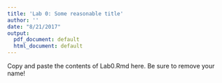 ```yaml
---
title: 'Lab 0: Some reasonable title'
author: ''
date: "8/21/2017"
output:
  pdf_document: default
  html_document: default
---
```


Copy and paste the contents of Lab0.Rmd here. Be sure to remove your name!